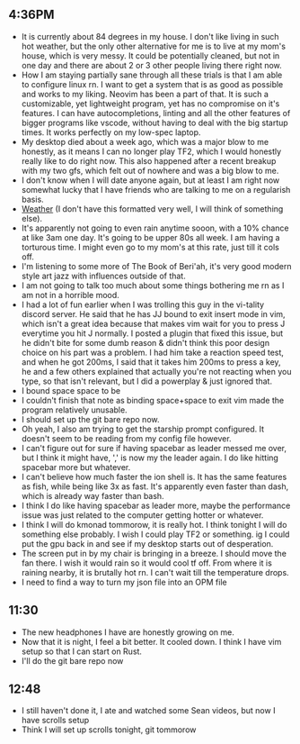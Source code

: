 == 4:36PM ==
* It is currently about 84 degrees in my house. I don't like living in such hot weather, but the only other alternative for me is to live at my mom's house, which is very messy. It could be potentially cleaned, but not in one day and there are about 2 or 3 other people living there right now. 
* How I am staying partially sane through all these trials is that I am able to configure linux rn. I want to get a system that is as good as possible and works to my liking. Neovim has been a part of that. It is such a customizable, yet lightweight program, yet has no compromise on it's features. I can have autocompletions, linting and all the other features of bigger programs like vscode, without having to deal with the big startup times. It works perfectly on my low-spec laptop.
* My desktop died about a week ago, which was a major blow to me honestly, as it means I can no longer play TF2, which I would honestly really like to do right now. This also happened after a recent breakup with my two gfs, which felt out of nowhere and was a big blow to me.
* I don't know when I will date anyone again, but at least I am right now somewhat lucky that I have friends who are talking to me on a regularish basis.
* [[Weather]] (I don't have this formatted very well, I will think of something else).
* It's apparently not going to even rain anytime sooon, with a 10% chance at like 3am one day. It's going to be upper 80s all week. I am having a torturous time. I might even go to my mom's at this rate, just till it cols off. 
* I'm listening to some more of The Book of Beri'ah, it's very good modern style art jazz with influences outside of that.
* I am not going to talk too much about some things bothering me rn as I am not in a horrible mood.
* I had a lot of fun earlier when I was trolling this guy in the vi-tality discord server. He said that he has JJ bound to exit insert mode in vim, which isn't a great idea because that makes vim wait for you to press J everytime you hit J normally. I posted a plugin that fixed this issue, but he didn't bite for some dumb reason & didn't think this poor design choice on his part was a problem. I had him take a reaction speed test, and when he got 200ms, I said that it takes him 200ms to press a key, he and a few others explained that actually you're not reacting when you type, so that isn't relevant, but I did a powerplay & just ignored that.  
* I bound space space to be
* I couldn't finish that note as binding space+space to exit vim made the program relatively unusable.
* I should set up the git bare repo now.
* Oh yeah, I also am trying to get the starship prompt configured. It doesn't seem to be reading from my config file however.
* I can't figure out for sure if having spacebar as leader messed me over, but I think it might have, ',' is now my the leader again. I do like hitting spacebar more but whatever.
* I can't believe how much faster the ion shell is. It has the same features as fish, while being like 3x as fast. It's apparently even faster than dash, which is already way faster than bash.
* I think  I do like having spacebar as leader more, maybe the performance issue was just related to the computer getting hotter or whatever.
* I think I will do kmonad tommorow, it is really hot. I think tonight I will do something else probably. I wish I could play TF2 or something. ig I could put the gpu back in and see if my desktop starts out of desperation. 
* The screen put in by my chair is bringing in a breeze. I should move the fan there. I wish it would rain so it would cool tf off. From where it is raining nearby, it is brutally hot rn. I can't wait till the temperature drops.
* I need to find a way to turn my json file into an OPM file

== 11:30 ==
* The new headphones I have are honestly growing on me. 
* Now that it is night, I feel a bit better. It cooled down. I think I have vim setup so that I can start on Rust.
* I'll do the git bare repo now

== 12:48 ==
* I still haven't done it, I ate and watched some Sean videos, but now I have scrolls setup
* Think I will set up scrolls tonight, git tommorow 
